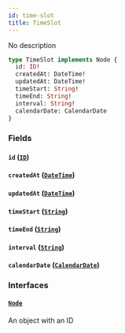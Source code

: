 ```yaml
---
id: time-slot
title: TimeSlot
---
```


No description

```graphql
type TimeSlot implements Node {
  id: ID!
  createdAt: DateTime!
  updatedAt: DateTime!
  timeStart: String!
  timeEnd: String!
  interval: String!
  calendarDate: CalendarDate
}
```

### Fields

#### `id` ([`ID`](../rate-manager-service/scalars/id))

#### `createdAt` ([`DateTime`](../rate-manager-service/scalars/date-time))

#### `updatedAt` ([`DateTime`](../rate-manager-service/scalars/date-time))

#### `timeStart` ([`String`](../rate-manager-service/scalars/string))

#### `timeEnd` ([`String`](../rate-manager-service/scalars/string))

#### `interval` ([`String`](../rate-manager-service/scalars/string))

#### `calendarDate` ([`CalendarDate`](../rate-manager-service/objects/calendar-date))

### Interfaces

#### [`Node`](../rate-manager-service/interfaces/node)

An object with an ID
